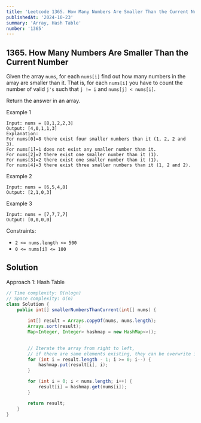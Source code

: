 ```yaml
---
title: 'Leetcode 1365. How Many Numbers Are Smaller Than the Current Number'
publishedAt: '2024-10-23'
summary: 'Array, Hash Table'
number: '1365'
---
```


## 1365. How Many Numbers Are Smaller Than the Current Number
Given the array `nums`, for each `nums[i]` find out how many numbers in the array are smaller than it. 
That is, for each `nums[i]` you have to count the number of valid `j's` such that `j != i` and `nums[j] < nums[i]`.

Return the answer in an array.

Example 1
`````
Input: nums = [8,1,2,2,3]
Output: [4,0,1,1,3]
Explanation: 
For nums[0]=8 there exist four smaller numbers than it (1, 2, 2 and 3). 
For nums[1]=1 does not exist any smaller number than it.
For nums[2]=2 there exist one smaller number than it (1). 
For nums[3]=2 there exist one smaller number than it (1). 
For nums[4]=3 there exist three smaller numbers than it (1, 2 and 2).
`````

Example 2
`````
Input: nums = [6,5,4,8]
Output: [2,1,0,3]
`````

Example 3
`````
Input: nums = [7,7,7,7]
Output: [0,0,0,0]
`````

Constraints:

- `2 <= nums.length <= 500`
- `0 <= nums[i] <= 100`

## Solution
Approach 1: Hash Table
````JAVA
// Time complexity: O(nlogn)
// Space complexity: O(n) 
class Solution {
    public int[] smallerNumbersThanCurrent(int[] nums) {
        
        int[] result = Arrays.copyOf(nums, nums.length);
        Arrays.sort(result);
        Map<Integer, Integer> hashmap = new HashMap<>();

        
        // Iterate the array from right to left, 
        // if there are same elements existing, they can be overwrite in put().
        for (int i = result.length - 1; i >= 0; i--) {
            hashmap.put(result[i], i); 
        }

        for (int i = 0; i < nums.length; i++) {
            result[i] = hashmap.get(nums[i]);
        }

        return result;
    }
}
````
